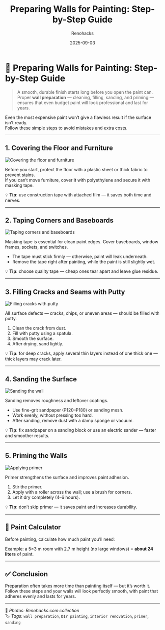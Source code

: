 ﻿---
title: "Preparing Walls for Painting: Step-by-Step Guide"
description: "Learn how to prepare walls for painting — covering, filling, sanding, and priming. Smooth results start with proper preparation."
date: 2025-09-03
tags: ["walls", "preparation", "painting", "renovation", "diy", "interior"]
cover: "/images/podgotovka/cover.png"
author: "Renohacks"
translationOf: "podgotovka-sten"
draft: false
keywords:
  - "wall preparation for painting"
  - "how to prime walls"
  - "fix cracks before painting"
  - "wall sanding guide"
  - "DIY painting prep"
  - "renovation tips"
  - "painting walls tutorial"
  - "primer before paint"
  - "home improvement basics"
  - "interior wall repair"

---

# 🎨 Preparing Walls for Painting: Step-by-Step Guide

> A smooth, durable finish starts long before you open the paint can.  
Proper **wall preparation** — cleaning, filling, sanding, and priming — ensures that even budget paint will look professional and last for years.

Even the most expensive paint won’t give a flawless result if the surface isn’t ready.  
Follow these simple steps to avoid mistakes and extra costs.

---

## 1. Covering the Floor and Furniture
![Covering the floor and furniture](/images/podgotovka/step1.png)

Before you start, protect the floor with a plastic sheet or thick fabric to prevent stains.  
If you can’t move furniture, cover it with polyethylene and secure it with masking tape.

💡 **Tip:** use construction tape with attached film — it saves both time and nerves.

---

## 2. Taping Corners and Baseboards
![Taping corners and baseboards](/images/podgotovka/step2.png)

Masking tape is essential for clean paint edges. Cover baseboards, window frames, sockets, and switches.

- The tape must stick firmly — otherwise, paint will leak underneath.
- Remove the tape right after painting, while the paint is still slightly wet.

💡 **Tip:** choose quality tape — cheap ones tear apart and leave glue residue.

---

## 3. Filling Cracks and Seams with Putty
![Filling cracks with putty](/images/podgotovka/step3.png)

All surface defects — cracks, chips, or uneven areas — should be filled with putty.

1. Clean the crack from dust.
2. Fill with putty using a spatula.
3. Smooth the surface.
4. After drying, sand lightly.

💡 **Tip:** for deep cracks, apply several thin layers instead of one thick one — thick layers may crack later.

---

## 4. Sanding the Surface
![Sanding the wall](/images/podgotovka/step4.png)

Sanding removes roughness and leftover coatings.

- Use fine-grit sandpaper (P120–P180) or sanding mesh.
- Work evenly, without pressing too hard.
- After sanding, remove dust with a damp sponge or vacuum.

💡 **Tip:** fix sandpaper on a sanding block or use an electric sander — faster and smoother results.

---

## 5. Priming the Walls
![Applying primer](/images/podgotovka/step5.png)

Primer strengthens the surface and improves paint adhesion.

1. Stir the primer.
2. Apply with a roller across the wall; use a brush for corners.
3. Let it dry completely (4–6 hours).

💡 **Tip:** don’t skip primer — it saves paint and increases durability.

---

## 🧮 Paint Calculator

Before painting, calculate how much paint you’ll need:

<PaintCalculator />

Example: a 5×3 m room with 2.7 m height (no large windows) = **about 24 liters** of paint.

---

## ✅ Conclusion

Preparation often takes more time than painting itself — but it’s worth it.  
Follow these steps and your walls will look perfectly smooth, with paint that adheres evenly and lasts for years.

---

📸 *Photos: Renohacks.com collection*  
🏷️ *Tags:* `wall preparation`, `DIY painting`, `interior renovation`, `primer`, `sanding`
